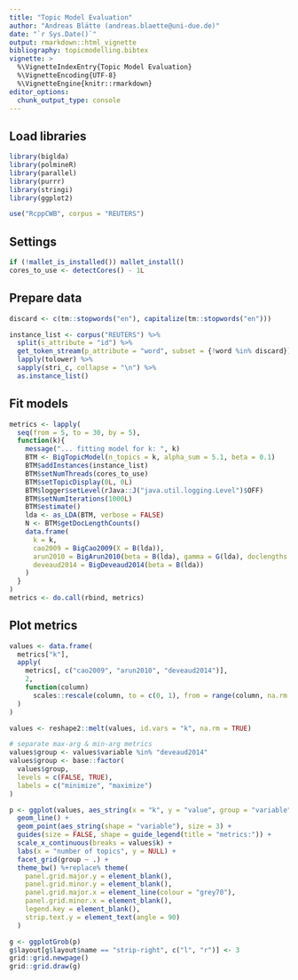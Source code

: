 ```yaml
---
title: "Topic Model Evaluation"
author: "Andreas Blätte (andreas.blaette@uni-due.de)"
date: "`r Sys.Date()`"
output: rmarkdown::html_vignette
bibliography: topicmodelling.bibtex
vignette: >
  %\VignetteIndexEntry{Topic Model Evaluation}
  %\VignetteEncoding{UTF-8}
  %\VignetteEngine{knitr::rmarkdown}
editor_options: 
  chunk_output_type: console
---
```


## Load libraries

```r
library(biglda)
library(polmineR)
library(parallel)
library(purrr)
library(stringi)
library(ggplot2)

use("RcppCWB", corpus = "REUTERS")
```


## Settings

```r
if (!mallet_is_installed()) mallet_install()
cores_to_use <- detectCores() - 1L
```


## Prepare data

```r
discard <- c(tm::stopwords("en"), capitalize(tm::stopwords("en")))

instance_list <- corpus("REUTERS") %>%
  split(s_attribute = "id") %>%
  get_token_stream(p_attribute = "word", subset = {!word %in% discard}) %>%
  lapply(tolower) %>%
  sapply(stri_c, collapse = "\n") %>%
  as.instance_list()
```


## Fit models

```r
metrics <- lapply(
  seq(from = 5, to = 30, by = 5),
  function(k){
    message("... fitting model for k: ", k)
    BTM <- BigTopicModel(n_topics = k, alpha_sum = 5.1, beta = 0.1)
    BTM$addInstances(instance_list)
    BTM$setNumThreads(cores_to_use)
    BTM$setTopicDisplay(0L, 0L)
    BTM$logger$setLevel(rJava::J("java.util.logging.Level")$OFF)
    BTM$setNumIterations(1000L)
    BTM$estimate()
    lda <- as_LDA(BTM, verbose = FALSE)
    N <- BTM$getDocLengthCounts()
    data.frame(
      k = k,
      cao2009 = BigCao2009(X = B(lda)),
      arun2010 = BigArun2010(beta = B(lda), gamma = G(lda), doclengths = N),
      deveaud2014 = BigDeveaud2014(beta = B(lda))
    )
  }
)
metrics <- do.call(rbind, metrics)
```


## Plot metrics

```r
values <- data.frame(
  metrics["k"],
  apply(
    metrics[, c("cao2009", "arun2010", "deveaud2014")],
    2,
    function(column) 
      scales::rescale(column, to = c(0, 1), from = range(column, na.rm = TRUE))
  )
)

values <- reshape2::melt(values, id.vars = "k", na.rm = TRUE)

# separate max-arg & min-arg metrics
values$group <- values$variable %in% "deveaud2014"
values$group <- base::factor(
  values$group,
  levels = c(FALSE, TRUE),
  labels = c("minimize", "maximize")
)

p <- ggplot(values, aes_string(x = "k", y = "value", group = "variable")) + 
  geom_line() +
  geom_point(aes_string(shape = "variable"), size = 3) +
  guides(size = FALSE, shape = guide_legend(title = "metrics:")) +
  scale_x_continuous(breaks = values$k) +
  labs(x = "number of topics", y = NULL) +
  facet_grid(group ~ .) +
  theme_bw() %+replace% theme(
    panel.grid.major.y = element_blank(),
    panel.grid.minor.y = element_blank(),
    panel.grid.major.x = element_line(colour = "grey70"),
    panel.grid.minor.x = element_blank(),
    legend.key = element_blank(),
    strip.text.y = element_text(angle = 90)
  )

g <- ggplotGrob(p)
g$layout[g$layout$name == "strip-right", c("l", "r")] <- 3
grid::grid.newpage()
grid::grid.draw(g)
```
